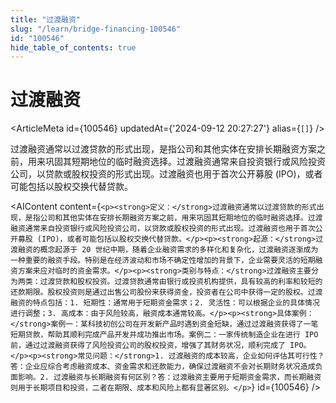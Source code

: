 ```yaml
---
title: "过渡融资"
slug: "/learn/bridge-financing-100546"
id: "100546"
hide_table_of_contents: true
---
```



# 过渡融资

<ArticleMeta id={100546} updatedAt={'2024-09-12 20:27:27'} alias={`[]`} />
<div className='border-solid border-b border-t-0 my-4 border-[var(--ifm-color-gray-300)]' />

过渡融资通常以过渡贷款的形式出现，是指公司和其他实体在安排长期融资方案之前，用来巩固其短期地位的临时融资选择。过渡融资通常来自投资银行或风险投资公司，以贷款或股权投资的形式出现。过渡融资也用于首次公开募股 (IPO)，或者可能包括以股权交换代替贷款。

<AIContent content={`<p><strong>定义：</strong>过渡融资通常以过渡贷款的形式出现，是指公司和其他实体在安排长期融资方案之前，用来巩固其短期地位的临时融资选择。过渡融资通常来自投资银行或风险投资公司，以贷款或股权投资的形式出现。过渡融资也用于首次公开募股 (IPO)，或者可能包括以股权交换代替贷款。</p><p><strong>起源：</strong>过渡融资的概念起源于 20 世纪中期，随着企业融资需求的多样化和复杂化，过渡融资逐渐成为一种重要的融资手段。特别是在经济波动和市场不确定性增加的背景下，企业需要灵活的短期融资方案来应对临时的资金需求。</p><p><strong>类别与特点：</strong>过渡融资主要分为两类：过渡贷款和股权投资。过渡贷款通常由银行或投资机构提供，具有较高的利率和较短的还款期限。股权投资则是通过出售公司股份来获得资金，投资者在公司中获得一定的股权。过渡融资的特点包括：1. 短期性：通常用于短期资金需求；2. 灵活性：可以根据企业的具体情况进行调整；3. 高成本：由于风险较高，融资成本通常较高。</p><p><strong>具体案例：</strong>案例一：某科技初创公司在开发新产品时遇到资金短缺，通过过渡融资获得了一笔短期贷款，帮助其顺利完成产品开发并成功推出市场。案例二：一家传统制造企业在进行 IPO 前，通过过渡融资获得了风险投资公司的股权投资，增强了其财务状况，顺利完成了 IPO。</p><p><strong>常见问题：</strong>1. 过渡融资的成本较高，企业如何评估其可行性？答：企业应综合考虑融资成本、资金需求和还款能力，确保过渡融资不会对长期财务状况造成负面影响。2. 过渡融资与长期融资有何区别？答：过渡融资主要用于短期资金需求，而长期融资则用于长期项目和投资，二者在期限、成本和风险上都有显著区别。</p>`} id={100546} />
